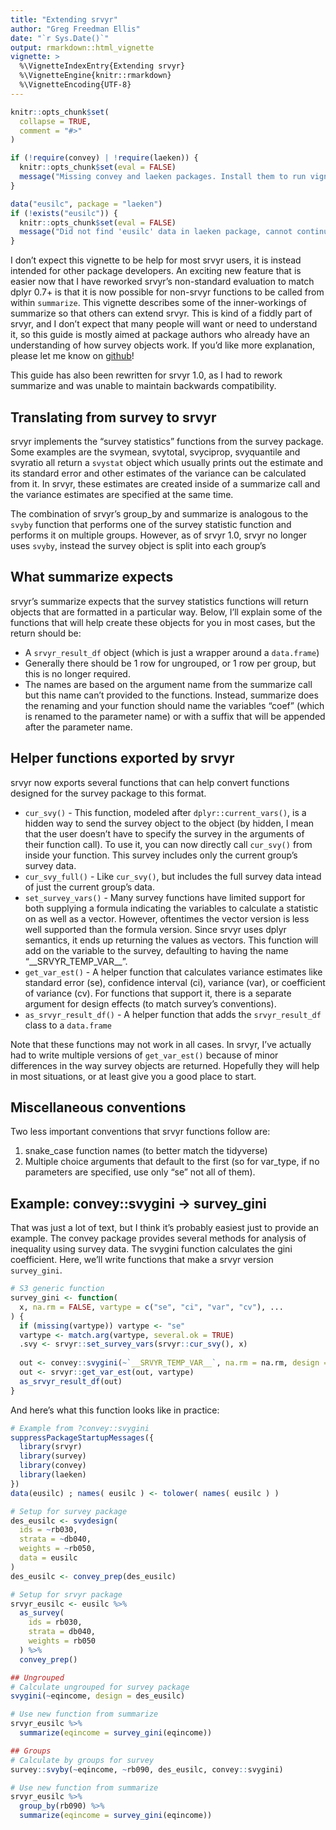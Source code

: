 ```yaml
---
title: "Extending srvyr"
author: "Greg Freedman Ellis"
date: "`r Sys.Date()`"
output: rmarkdown::html_vignette
vignette: >
  %\VignetteIndexEntry{Extending srvyr}
  %\VignetteEngine{knitr::rmarkdown}
  %\VignetteEncoding{UTF-8}
---
```

```r
knitr::opts_chunk$set(
  collapse = TRUE,
  comment = "#>"
)

if (!require(convey) | !require(laeken)) {
  knitr::opts_chunk$set(eval = FALSE)
  message("Missing convey and laeken packages. Install them to run vignette.")
}

data("eusilc", package = "laeken")
if (!exists("eusilc")) {
  knitr::opts_chunk$set(eval = FALSE)
  message("Did not find 'eusilc' data in laeken package, cannot continue.")
}
```
I don't expect this vignette to be help for most srvyr users, it is instead
intended for other package developers. An exciting new feature that is easier
now that I have reworked srvyr's non-standard evaluation to match dplyr 0.7+ is
that it is now possible for non-srvyr functions to be called from within
`summarize`. This vignette describes some of the inner-workings of summarize so
that others can extend srvyr. This is kind of a fiddly part of srvyr, and I
don't expect that many people will want or need to understand it, so this guide
is mostly aimed at package authors who already have an understanding of how
survey objects work. If you'd like more explanation, please let me know on
[github](https://github.com/gergness/srvyr)!

This guide has also been rewritten for srvyr 1.0, as I had to rework summarize and
was unable to maintain backwards compatibility.

## Translating from survey to srvyr
srvyr implements the "survey statistics" functions from the survey package. Some examples
are the svymean, svytotal, svyciprop, svyquantile and svyratio all return a
`svystat` object which usually prints out the estimate and its standard error
and other estimates of the variance can be calculated from it. In srvyr, these
estimates are created inside of a summarize call and the variance estimates are
specified at the same time.

The combination of srvyr's group_by and summarize is analogous to the `svyby`
function that performs one of the survey statistic function and performs it on
multiple groups. However, as of srvyr 1.0, srvyr no longer uses `svyby`, instead
the survey object is split into each group's 


## What summarize expects
srvyr's summarize expects that the survey statistics functions will return
objects that are formatted in a particular way. Below, I'll explain some of the 
functions that will help create these objects for you in most cases, but the return
should be:

- A `srvyr_result_df` object (which is just a wrapper around a `data.frame`)
- Generally there should be 1 row for ungrouped, or 1 row per group, but this is no longer
  required.
- The names are based on the argument name from the summarize call but this name can't 
  provided to the functions. Instead, summarize does the renaming and your function should
  name the variables "coef" (which is renamed to the parameter name) or with a 
  suffix that will be appended after the parameter name. 

## Helper functions exported by srvyr
srvyr now exports several functions that can help convert functions designed
for the survey package to this format.

- `cur_svy()` - This function, modeled after `dplyr::current_vars()`,
  is a hidden way to send the survey object to the object (by hidden, I mean 
  that the user doesn't have to specify the survey in the arguments of their
  function call). To use it, you can now directly call `cur_svy()` from
  inside your function. This survey includes only the current group's survey
  data.
- `cur_svy_full()` - Like `cur_svy()`, but includes the full survey data intead
  of just the current group's data.
- `set_survey_vars()` - Many survey functions have limited support for both
  supplying a formula indicating the variables to calculate a statistic on
  as well as a vector. However, oftentimes the vector version is less well
  supported than the formula version. Since srvyr uses dplyr semantics, it
  ends up returning the values as vectors. This function will add on the variable
  to the survey, defaulting to having the name "\_\_SRVYR_TEMP_VAR\_\_". 
- `get_var_est()` - A helper function that calculates variance estimates
  like standard error (se), confidence interval (ci), variance (var), 
  or coefficient of variance (cv). For functions that support it, 
  there is a separate argument for design effects (to match survey's conventions).
- `as_srvyr_result_df()` - A helper function that adds the `srvyr_result_df` class
  to a `data.frame`

Note that these functions may not work in all cases. In srvyr, I've actually had to 
write multiple versions of `get_var_est()` because of minor differences in the way survey
objects are returned. Hopefully they will help in most situations, or at least give 
you a good place to start.

## Miscellaneous conventions
Two less important conventions that srvyr functions follow are:

1) snake_case function names (to better match the tidyverse)
2) Multiple choice arguments that default to the first (so for var_type, if
  no parameters are specified, use only "se" not all of them).

## Example: convey::svygini -> survey_gini
That was just a lot of text, but I think it's probably easiest just to provide an
example. The convey package provides several methods for analysis of inequality
using survey data. The svygini function calculates the gini coefficient. Here,
we'll write functions that make a srvyr version `survey_gini`.

```r
# S3 generic function
survey_gini <- function(
  x, na.rm = FALSE, vartype = c("se", "ci", "var", "cv"), ...
) {
  if (missing(vartype)) vartype <- "se"
  vartype <- match.arg(vartype, several.ok = TRUE)
  .svy <- srvyr::set_survey_vars(srvyr::cur_svy(), x)
  
  out <- convey::svygini(~`__SRVYR_TEMP_VAR__`, na.rm = na.rm, design = .svy)
  out <- srvyr::get_var_est(out, vartype)
  as_srvyr_result_df(out)
}
```

And here's what this function looks like in practice:
```r
# Example from ?convey::svygini
suppressPackageStartupMessages({
  library(srvyr)
  library(survey)
  library(convey)
  library(laeken)
})
data(eusilc) ; names( eusilc ) <- tolower( names( eusilc ) )

# Setup for survey package
des_eusilc <- svydesign(
  ids = ~rb030, 
  strata = ~db040,  
  weights = ~rb050, 
  data = eusilc
)
des_eusilc <- convey_prep(des_eusilc)

# Setup for srvyr package
srvyr_eusilc <- eusilc %>% 
  as_survey(
    ids = rb030,
    strata = db040,
    weights = rb050
  ) %>%
  convey_prep()

## Ungrouped
# Calculate ungrouped for survey package
svygini(~eqincome, design = des_eusilc)

# Use new function from summarize
srvyr_eusilc %>% 
  summarize(eqincome = survey_gini(eqincome))

## Groups
# Calculate by groups for survey
survey::svyby(~eqincome, ~rb090, des_eusilc, convey::svygini)

# Use new function from summarize
srvyr_eusilc %>% 
  group_by(rb090) %>%
  summarize(eqincome = survey_gini(eqincome))

```
